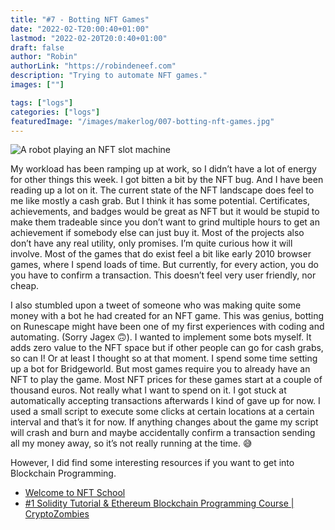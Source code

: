 ```yaml
---
title: "#7 - Botting NFT Games"
date: "2022-02-T20:00:40+01:00"
lastmod: "2022-02-20T20:0:40+01:00"
draft: false
author: "Robin"
authorLink: "https://robindeneef.com"
description: "Trying to automate NFT games."
images: [""]

tags: ["logs"]
categories: ["logs"]
featuredImage: "/images/makerlog/007-botting-nft-games.jpg"
---
```


![A robot playing an NFT slot machine](/images/makerlog/007-botting-nft-games.jpg)

My workload has been ramping up at work, so I didn’t have a lot of energy for other things this week. I got bitten a bit by the NFT bug. And I have been reading up a lot on it. The current state of the NFT landscape does feel to me like mostly a cash grab. But I think it has some potential. Certificates, achievements, and badges would be great as NFT but it would be stupid to make them tradeable since you don’t want to grind multiple hours to get an achievement if somebody else can just buy it. Most of the projects also don’t have any real utility, only promises. I’m quite curious how it will involve. Most of the games that do exist feel a bit like early 2010 browser games, where I spend loads of time. But currently, for every action, you do you have to confirm a transaction. This doesn’t feel very user friendly, nor cheap. 

I also stumbled upon a tweet of someone who was making quite some money with a bot he had created for an NFT game. This was genius, botting on Runescape might have been one of my first experiences with coding and automating. (Sorry Jagex 🙃). I wanted to implement some bots myself. It adds zero value to the NFT space but if other people can go for cash grabs, so can I! Or at least I thought so at that moment. I spend some time setting up a bot for Bridgeworld. But most games require you to already have an NFT to play the game. Most NFT prices for these games start at a couple of thousand euros. Not really what I want to spend on it. I got stuck at automatically accepting transactions afterwards I kind of gave up for now. I used a small script to execute some clicks at certain locations at a certain interval and that’s it for now. If anything changes about the game my script will crash and burn and maybe accidentally confirm a transaction sending all my money away, so it’s not really running at the time. 😅

However, I did find some interesting resources if you want to get into Blockchain Programming. 
 * [Welcome to NFT School](https://nftschool.dev/)
 * [#1 Solidity Tutorial & Ethereum Blockchain Programming Course | CryptoZombies](https://cryptozombies.io/)